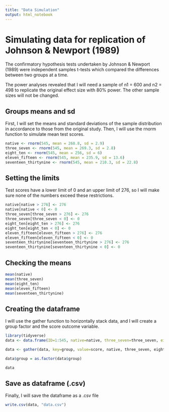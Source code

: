 ```yaml
---
title: "Data Simulation"
output: html_notebook
---
```


# Simulating data for replication of Johnson & Newport (1989) 

The confirmatory hypothesis tests undertaken by Johnson & Newport (1989) were independent samples t-tests which compared the differences between two groups at a time.

The power analyses revealed that I will need a sample of n1 = 600 and n2 = 498 to replicate the original effect size with 80% power. The other sample sizes will not be changed.

## Groups means and sd

First, I will set the means and standard deviations of the sample distribution in accordance to those from the original study. Then, I will use the rnorm function to simulate mean test scores.

```r
native <- rnorm(545, mean = 268.8, sd = 2.9)
three_seven <- rnorm(545, mean = 269.3, sd = 2.8)
eight_ten <- rnorm(545, mean = 256, sd = 6)
eleven_fifteen <- rnorm(545, mean = 235.9, sd = 13.6)
seventeen_thirtynine <- rnorm(545, mean = 210.3, sd = 22.8)
```

## Setting the limits

Test scores have a lower limit of 0 and an upper limit of 276, so I will make sure none of the numbers exceed these restrictions.

```r
native[native > 276] <- 276
native[native < 0] <- 0
three_seven[three_seven > 276] <- 276
three_seven[three_seven < 0] <- 0
eight_ten[eight_ten > 276] <- 276
eight_ten[eight_ten < 0] <- 0
eleven_fifteen[eleven_fifteen > 276] <- 276
eleven_fifteen[eleven_fifteen < 0] <- 0
seventeen_thirtynine[seventeen_thirtynine > 276] <- 276
seventeen_thirtynine[seventeen_thirtynine < 0] <- 0
```

## Checking the means

```r
mean(native)
mean(three_seven)
mean(eight_ten)
mean(eleven_fifteen)
mean(seventeen_thirtynine)
```

## Creating the dataframe

I will use the gather function to horizontally stack data, and I will create a group factor and the score outcome variable.

```r
library(tidyverse)
data <- data.frame(ID=1:545, native=native, three_seven=three_seven, eight_ten=eight_ten, eleven_fifteen=eleven_fifteen, seventeen_thirtynine=seventeen_thirtynine)

data <- gather(data, key=group, value=score, native, three_seven, eight_ten, eleven_fifteen, seventeen_thirtynine)

data$group = as.factor(data$group)

data
```

## Save as dataframe (.csv)

Finally, I will save the dataframe as a .csv file

```r
write.csv(data, "data.csv")
```